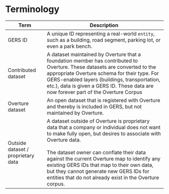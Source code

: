 # Terminology

|  Term | Description |
| - | - |
| GERS ID| A unique ID representing a real-world `entity`, such as a building, road segment, parking lot, or even a park bench. |
| Contributed dataset | A dataset maintained by Overture that a foundation member has contributed to Overture. These datasets are converted to the appropriate Overture schema for their type. For GERS-enabled layers (buildings, transportation, etc.), data is given a GERS ID. These data are now forever part of the Overture Corpus|
| Overture dataset | An open dataset that is registered with Overture and thereby is included in GERS, but not maintained by Overture. |
| Outside dataset / proprietary data | A dataset outside of Overture is proprietary data that a company or individual does not want to make fully open, but desires to associate with Overture data. <br /> <br /> The dataset owner can conflate their data against the current Overture map to identify any existing GERS IDs that map to their own data, but they cannot generate new GERS IDs for entities that do not already exist in the Overture corpus. |
